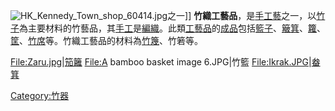 {{Unreferenced |time=2021-03-17T15:43:16+00:00 }}

[[File:HK_Kennedy_Town_shop_60414.jpg|thumb]]之一]]
'''竹織工藝品'''，是[[手工藝|手工藝]]之一，以[[竹子|竹子]]為主要材料的竹藝品，其[[手工|手工]]是[[竹編|編織]]。此類[[工藝品|工藝品]]的[[成品|成品]]包括[[籃子|籃子]]、[[畚箕_(農具)|簸箕]]、[[籮|籮]]、[[筐|筐]]、[[竹席|竹席]]等。竹織工藝品的材料為[[竹篾|竹篾]]、竹箬等。

<gallery>
File:Zaru.jpg|[[笳籬|笳籬]]
File:A bamboo basket image 6.JPG|竹籃
File:Ikrak.JPG|[[畚箕_(農具)|畚箕]]
</gallery>

[[Category:竹器|Category:竹器]]